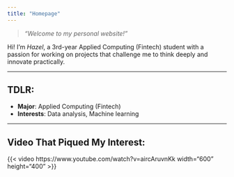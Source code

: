 ```yaml
---
title: "Homepage"
---
```


> *“Welcome to my personal website!”*

Hi! I'm *Hazel*, a 3rd-year Applied Computing (Fintech) student with a passion for working on projects that challenge me to think deeply and innovate practically.

---

## TDLR:

- **Major**: Applied Computing (Fintech)
- **Interests**: Data analysis, Machine learning

---

## Video That Piqued My Interest:

{{< video https://www.youtube.com/watch?v=aircAruvnKk width="600" height="400" >}}
